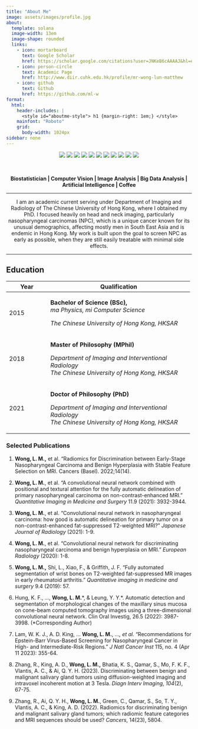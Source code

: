 ```yaml
---
title: "About Me"
image: assets/images/profile.jpg
about:
  template: solana
  image-width: 13em
  image-shape: rounded
  links:
    - icon: mortarboard
      text: Google Scholar
      href: https://scholar.google.com/citations?user=JNKeB6cAAAAJ&hl=en
    - icon: person-circle
      text: Academic Page
      href: http://www.diir.cuhk.edu.hk/profile/mr-wong-lun-matthew
    - icon: github
      text: Github
      href: https://github.com/ml-w
format:
  html:
    header-includes: |
      <style id="aboutme-style"> h1 {margin-right: 1em;} </style> 
    mainfont: "Roboto"
    grid:
      body-width: 1024px
sidebar: none
---
```


```{=html}
<div style="text-align: center">
<img src="https://img.shields.io/badge/Python-3766AB?style=flat&logo=Python&logoColor=white"> 
<img src="https://img.shields.io/badge/Qt-41CD52?style=flat&logo=qt&logoColor=white"> 
<img src="https://img.shields.io/badge/Docker-148CFF?style=flat&logo=Docker&logoColor=white"> 
<img src="https://img.shields.io/badge/C%2B%2B-00599C?style=flat&logo=c%2B%2B&logoColor=white"> 
<img src="https://img.shields.io/badge/OpenCV-5C3EE8?style=flat&logo=opencv&logoColor=white"> 
<img src="https://img.shields.io/badge/Pytorch-FF3232?style=flat&logo=Pytorch&logoColor=white"> 
<img src="https://img.shields.io/badge/CMake-064F8C?style=flat&logo=CMake&logoColor=white"> 
<img src="https://img.shields.io/badge/r-%23276DC3.svg?style=flat&logo=r&logoColor=whit">
<img src="https://img.shields.io/badge/ScikitLearn-F7931E?style=flat&logo=scikitlearn&logoColor=white"> 
<img src="https://img.shields.io/badge/Numpy-1E8449?style=flat&logo=Numpy&logoColor=white">
<img src="https://img.shields.io/badge/Pandas-150458?style=flat&logo=pandas&logoColor=white">
</div>
```
<br>

::: {style="text-align: center;"}
**Biostatistician \| Computer Vision \| Image Analysis \| Big Data Analysis \| Artificial Intelligence \| Coffee** <i class="bi-cup-hot-fill"></i>

------------------------------------------------------------------------

I am an academic current serving under Department of Imaging and Radiology of The Chinese University of Hong Kong, where I obtained my PhD. I focused heavily on head and neck imaging, particularly nasopharyngeal carcinomas (NPC), which is a unique cancer known for its unusual demographics, affecting mostly men in South East Asia and is endemic in Hong Kong. My work is built upon the goal to screen NPC as early as possible, when they are still easily treatable with minimal side effects.
:::

------------------------------------------------------------------------

::: {style="text-align: left;"}
## Education

+---------------+------------------------------------------------------+
| Year          | Qualification                                        |
+===============+======================================================+
| 2015          | **Bachelor of Science (BSc),** *\                    |
|               | ma Physics, mi Computer Science*                     |
|               |                                                      |
|               | *The Chinese University of Hong Kong, HKSAR*         |
+---------------+------------------------------------------------------+
| 2018          | **Master of Philosophy (MPhil)**                     |
|               |                                                      |
|               | *Department of Imaging and Interventional Radiology\ |
|               | The Chinese University of Hong Kong, HKSAR*          |
+---------------+------------------------------------------------------+
| 2021          | **Doctor of Philosophy (PhD)**                       |
|               |                                                      |
|               | *Department of Imaging and Interventional Radiology\ |
|               | The Chinese University of Hong Kong, HKSAR*          |
+---------------+------------------------------------------------------+

### Selected Publications

1.  **Wong, L. M.,** et al. “Radiomics for Discrimination between Early-Stage Nasopharyngeal Carcinoma and Benign Hyperplasia with Stable Feature Selection on MRI. Cancers (Basel). 2022;14(14).

2.  **Wong, L. M.**, et al. “A convolutional neural network combined with positional and textural attention for the fully automatic delineation of primary nasopharyngeal carcinoma on non-contrast-enhanced MRI.” *Quantitative Imaging in Medicine and Surgery* 11.9 (2021): 3932-3944.

3.  **Wong, L. M.**, et al. "Convolutional neural network in nasopharyngeal carcinoma: how good is automatic delineation for primary tumor on a non-contrast-enhanced fat-suppressed T2-weighted MRI?" *Japanese Journal of Radiology* (2021): 1-9.

4.  **Wong, L. M.**, et al. "Convolutional neural network for discriminating nasopharyngeal carcinoma and benign hyperplasia on MRI." *European Radiology* (2020): 1-8.

5.  **Wong, L. M.,** Shi, L., Xiao, F., & Griffith, J. F. “Fully automated segmentation of wrist bones on T2-weighted fat-suppressed MR images in early rheumatoid arthritis.” *Quantitative imaging in medicine and surgery* 9.4 (2019): 57.

6.  Hung, K. F., …, **Wong, L. M.**\*, & Leung, Y. Y.\*. Automatic detection and segmentation of morphological changes of the maxillary sinus mucosa on cone-beam computed tomography images using a three-dimensional convolutional neural network. Clin Oral Investig, 26.5 (2022): 3987-3998. (\*Corresponding Author)

7.  Lam, W. K. J., A. D. King, … **Wong, L. M.**, …*, et al.* "Recommendations for Epstein-Barr Virus-Based Screening for Nasopharyngeal Cancer in High- and Intermediate-Risk Regions." *J Natl Cancer Inst* 115, no. 4 (Apr 11 2023): 355-64.

8.  Zhang, R., King, A. D., **Wong, L. M.,** Bhatia, K. S., Qamar, S., Mo, F. K. F., Vlantis, A. C., & Ai, Q. Y. H. (2023). Discriminating between benign and malignant salivary gland tumors using diffusion-weighted imaging and intravoxel incoherent motion at 3 Tesla. *Diagn Interv Imaging*, *104*(2), 67-75.

9.  Zhang, R., Ai, Q. Y. H., **Wong, L. M.**, Green, C., Qamar, S., So, T. Y., Vlantis, A. C., & King, A. D. (2022). Radiomics for discriminating benign and malignant salivary gland tumors; which radiomic feature categories and MRI sequences should be used? *Cancers*, 14(23), 5804.
:::